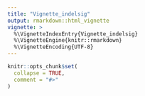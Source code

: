 ```yaml
---
title: "Vignette_indelsig"
output: rmarkdown::html_vignette
vignette: >
  %\VignetteIndexEntry{Vignette_indelsig}
  %\VignetteEngine{knitr::rmarkdown}
  %\VignetteEncoding{UTF-8}
---
```


```r
knitr::opts_chunk$set(
  collapse = TRUE,
  comment = "#>"
)
```

